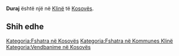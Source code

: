 {{Fshat në 
 | Emri                = Duraj
 | EmriAlt                = 
 | NAME_SHORT_FORM=      
 | NAME_GENERIC=      
 | NAME_SORT_NAME_RO=      DURAJ
 | FULL_NAME_RO = Duraj
 | FULL_NAME_ND_RO=Duraj
 | SORT_NAME_RG=DURAJ
 | FULL_NAME_RG=Duraj
 | FULL_NAME_ND_RG=Duraj
 | SRP_NAME_SHORT_FORM=      
 | SRP_NAME_GENERIC=      
 | SRP_NAME_SORT_NAME_RO=      
 | SRP_FULL_NAME_RO = 
 | SRP_FULL_NAME_ND_RO=
 | SRP_SORT_NAME_RG=
 | SRP_FULL_NAME_RG=
 | SRP_FULL_NAME_ND_RG=
 | Emri (Rasa dhanore) = 
 | Figura              = 
 | Shteti              = Kosovo
 | Komuna              = Klinë
 | Kodi postar         = 
 | Sipërfaqja          = 

 | Popullsia           = 

 | Regj. i popullsisë  = 
 | Dend. e popullsisë  = 
 | Faqja zyrtare       = 
 <!--- Koordinatat ----> 
 | Gjerësia            = 42.281111
 | Gjatësia            = 21.173889
 | Lartësia            = 
}}
'''Duraj''' është një [[]] në [[Klinë]] të [[Kosovës]].

<!-- == Gjeografia == -->
<!-- == Historia == -->
<!-- == Demografia == -->
== Shih edhe ==
{{Komuna Klinë}}
{{Kosovo-Administrata-Cung}}

[[Kategoria:Fshatra në Kosovës]]
[[Kategoria:Fshatra në Kommunes Klinë]]
[[Kategoria:Vendbanime në Kosovës]]